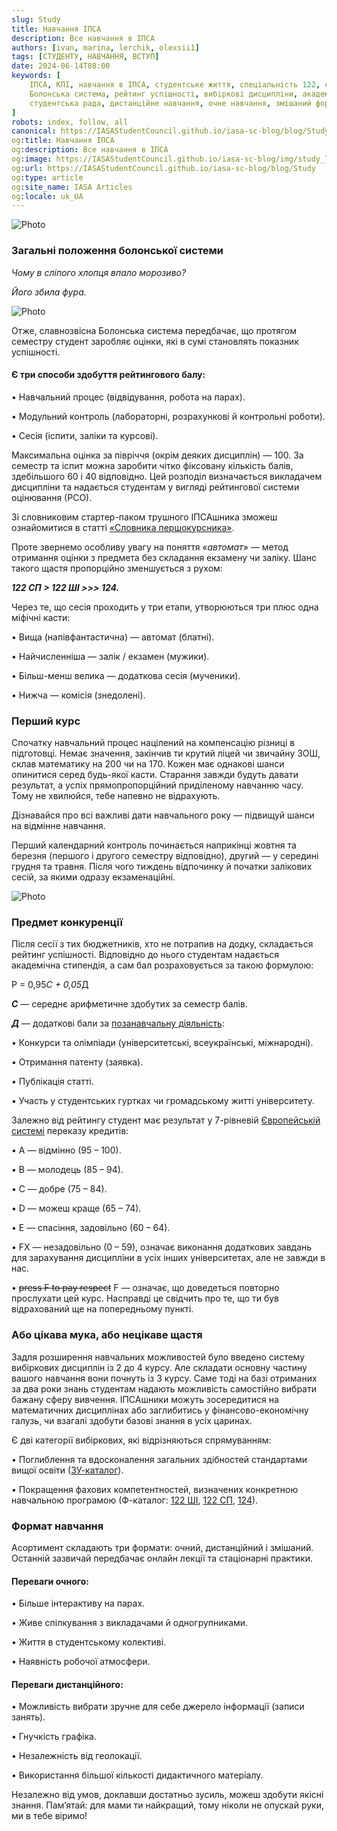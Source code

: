```yaml
---
slug: Study
title: Навчання ІПСА
description: Все навчання в ІПСА
authors: [ivan, marina, lerchik, olexsii1]
tags: [СТУДЕНТУ, НАВЧАННЯ, ВСТУП]
date: 2024-06-14T08:00
keywords: [
    ІПСА, КПІ, навчання в ІПСА, студентське життя, спеціальність 122, спеціальність 124, 
    Болонська система, рейтинг успішності, вибіркові дисципліни, академічна стипендія, сесія, 
    студентська рада, дистанційне навчання, очне навчання, змішаний формат, університетські можливості
]
robots: index, follow, all
canonical: https://IASAStudentCouncil.github.io/iasa-sc-blog/blog/Study
og:title: Навчання ІПСА
og:description: Все навчання в ІПСА
og:image: https://IASAStudentCouncil.github.io/iasa-sc-blog/img/study_logo.png
og:url: https://IASAStudentCouncil.github.io/iasa-sc-blog/blog/Study
og:type: article
og:site_name: IASA Articles
og:locale: uk_UA
---
```


![Photo](./assets/first.png)

### Загальні положення болонської системи

_Чому в сліпого хлопця впало морозиво?_

_Його збила фура._

<!--truncate-->

![Photo](./assets/firstphoto.png)

Отже, славнозвісна Болонська система передбачає, що протягом семестру студент заробляє оцінки, які в сумі становлять показник успішності.

#### Є три способи здобуття рейтингового балу:

• Навчальний процес (відвідування, робота на парах).

• Модульний контроль (лабораторні, розрахункові й контрольні роботи).

• Сесія (іспити, заліки та курсові).

Максимальна оцінка за півріччя (окрім деяких дисциплін) — 100. За семестр та іспит можна заробити чітко фіксовану кількість балів, здебільшого 60 і 40 відповідно. Цей розподіл визначається викладачем дисципліни та надається студентам у вигляді рейтингової системи оцінювання (РСО).

Зі словниковим стартер-паком трушного ІПСАшника зможеш ознайомитися в статті [«Словника першокурсника»](https://iasastudentcouncil.github.io/iasa-sc-blog/blog/Dictionary).

Проте звернемо особливу увагу на поняття «_автомат_» — метод отримання оцінки з предмета без складання екзамену чи заліку. Шанс такого щастя пропорційно зменшується з рухом:

**_122 СП > 122 ШІ >>> 124._**

Через те, що сесія проходить у три етапи, утворюються три плюс одна міфічні касти:

• Вища (напівфантастична) — автомат (блатні).

• Найчисленніша — залік / екзамен (мужики).

• Більш-менш велика — додаткова сесія (мученики).

• Нижча — комісія (знедолені).

### Перший курс

Спочатку навчальний процес націлений на компенсацію різниці в підготовці. Немає значення, закінчив ти крутий ліцей чи звичайну ЗОШ, склав математику на 200 чи на 170. Кожен має однакові шанси опинитися серед будь-якої касти. Старання завжди будуть давати результат, а успіх прямопропорційний приділеному навчанню часу. Тому не хвилюйся, тебе напевно не відрахують.

Дізнавайся про всі важливі дати навчального року — підвищуй шанси на відмінне навчання.

Перший календарний контроль починається наприкінці жовтня та березня (першого і другого семестру відповідно), другий — у середині грудня та травня. Після чого тиждень відпочинку й початки залікових сесій, за якими одразу екзаменаційні.

![Photo](./assets/semestr.JPG)

### Предмет конкуренції

Після сесії з тих бюджетників, хто не потрапив на додку, складається рейтинг успішності. Відповідно до нього студентам надається академічна стипендія, а сам бал розраховується за такою формулою:

P = 0,95*С + 0,05*Д

***С*** — середнє арифметичне здобутих за семестр балів.

***Д*** — додаткові бали за [позанавчальну діяльність](https://dnvr.kpi.ua/wp-content/uploads/2021/07/%D0%9D%D0%B0%D0%BA%D0%B0%D0%B7_%E2%84%96%D0%9D%D0%9E%D0%9D_195_2021_%D0%B2%D1%96%D0%B6_13_07_2021_%D0%9F%D1%80%D0%BE_%D0%B2%D0%BD%D0%B5%D1%81%D0%B5%D0%BD%D0%BD%D1%8F_%D0%B7%D0%BC%D1%96%D0%BD_%D0%B4%D0%BE_%D0%BD%D0%B0%D0%BA%D0%B0%D0%B7%D1%83_%D0%B2%D1%96%D0%B4.pdf):

• Конкурси та олімпіади (університетські, всеукраїнські, міжнародні).

• Отримання патенту (заявка).

• Публікація статті.

• Участь у студентських гуртках чи громадському житті університету.

Залежно від рейтингу студент має результат у 7-рівневій [Європейській системі](https://uk.wikipedia.org/wiki/%D0%84%D0%B2%D1%80%D0%BE%D0%BF%D0%B5%D0%B9%D1%81%D1%8C%D0%BA%D0%B0_%D0%BA%D1%80%D0%B5%D0%B4%D0%B8%D1%82%D0%BD%D0%B0_%D1%82%D1%80%D0%B0%D0%BD%D1%81%D1%84%D0%B5%D1%80%D0%BD%D0%BE-%D0%BD%D0%B0%D0%BA%D0%BE%D0%BF%D0%B8%D1%87%D1%83%D0%B2%D0%B0%D0%BB%D1%8C%D0%BD%D0%B0_%D1%81%D0%B8%D1%81%D1%82%D0%B5%D0%BC%D0%B0) переказу кредитів:

• A — відмінно (95 – 100).

• В — молодець (85 – 94).

• С — добре (75 – 84).

• D — можеш краще (65 – 74).

• Е — спасіння, задовільно (60 – 64).

• FX — незадовільно (0 – 59), означає виконання додаткових завдань для зарахування дисципліни в усіх інших університетах, але не завжди в нас.

• ~~press F to pay respect~~ F — означає, що доведеться повторно прослухати цей курс. Насправді це свідчить про те, що ти був відрахований ще на попередньому пункті.

### Або цікава мука, або нецікаве щастя

Задля розширення навчальних можливостей було введено систему вибіркових дисциплін із 2 до 4 курсу. Але складати основну частину вашого навчання вони почнуть із 3 курсу. Саме тоді на базі отриманих за два роки знань студентам надають можливість самостійно вибрати бажану сферу вивчення. ІПСАшники можуть зосередитися на математичних дисциплінах або заглибитись у фінансово-економічну галузь, чи взагалі здобути базові знання в усіх царинах.

Є дві категорії вибіркових, які відрізняються спрямуванням:

• Поглиблення та вдосконалення загальних здібностей стандартами вищої освіти ([ЗУ-каталог](https://osvita.kpi.ua/sites/default/files/downloads/zu-katalog-2024.pdf)).

• Покращення фахових компетентностей, визначених конкретною навчальною програмою (Ф-каталог: [122 ШІ](https://osvita.kpi.ua/sites/default/files/f-catalog/fkat_122_oppb_smshi_2024.pdf), [122 СП](https://osvita.kpi.ua/sites/default/files/f-catalog/fkat_122_oppb_isoro_2024.pdf), [124](https://osvita.kpi.ua/sites/default/files/f-catalog/fkat_124_oppb_sau_2024.pdf)).

### Формат навчання

Асортимент складають три формати: очний, дистанційний і змішаний. Останній зазвичай передбачає онлайн лекції та стаціонарні практики.

#### Переваги очного:

• Більше інтерактиву на парах.

• Живе спілкування з викладачами й одногрупниками.

• Життя в студентському колективі.

• Наявність робочої атмосфери.

#### Переваги дистанційного:

• Можливість вибрати зручне для себе джерело інформації (записи занять).

• Гнучкість графіка.

• Незалежність від геолокації.

• Використання більшої кількості дидактичного матеріалу.

Незалежно від умов, доклавши достатньо зусиль, можеш здобути якісні знання. Пам’ятай: для мами ти найкращий, тому ніколи не опускай руки, ми в тебе віримо!

